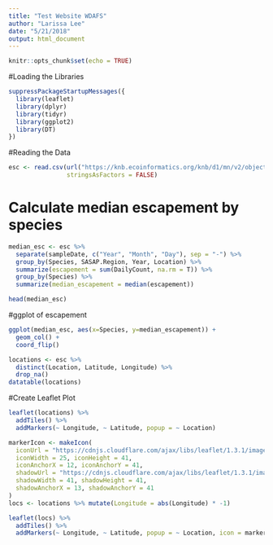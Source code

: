 ```yaml
---
title: "Test Website WDAFS"
author: "Larissa Lee"
date: "5/21/2018"
output: html_document
---
```


```r
knitr::opts_chunk$set(echo = TRUE)
```
#Loading the Libraries
```r
suppressPackageStartupMessages({
  library(leaflet)
  library(dplyr)
  library(tidyr)
  library(ggplot2)
  library(DT)
})
```

#Reading the Data
```r
esc <- read.csv(url("https://knb.ecoinformatics.org/knb/d1/mn/v2/object/knb.92020.1", method = "libcurl"), 
                stringsAsFactors = FALSE)
```

# Calculate median escapement by species
```r
median_esc <- esc %>% 
  separate(sampleDate, c("Year", "Month", "Day"), sep = "-") %>% 
  group_by(Species, SASAP.Region, Year, Location) %>% 
  summarize(escapement = sum(DailyCount, na.rm = T)) %>% 
  group_by(Species) %>% 
  summarize(median_escapement = median(escapement))

head(median_esc)
```
#ggplot of escapement

```r
ggplot(median_esc, aes(x=Species, y=median_escapement)) +
  geom_col() +
  coord_flip()
```

```r
locations <- esc %>% 
  distinct(Location, Latitude, Longitude) %>% 
  drop_na()
datatable(locations)
```
#Create Leaflet Plot
```r
leaflet(locations) %>% 
  addTiles() %>% 
  addMarkers(~ Longitude, ~ Latitude, popup = ~ Location)
```

```r

markerIcon <- makeIcon(
  iconUrl = "https://cdnjs.cloudflare.com/ajax/libs/leaflet/1.3.1/images/marker-icon.png",
  iconWidth = 25, iconHeight = 41,
  iconAnchorX = 12, iconAnchorY = 41,
  shadowUrl = "https://cdnjs.cloudflare.com/ajax/libs/leaflet/1.3.1/images/marker-shadow.png",
  shadowWidth = 41, shadowHeight = 41,
  shadowAnchorX = 13, shadowAnchorY = 41
)
locs <- locations %>% mutate(Longitude = abs(Longitude) * -1)

leaflet(locs) %>% 
  addTiles() %>% 
  addMarkers(~ Longitude, ~ Latitude, popup = ~ Location, icon = markerIcon)
```

